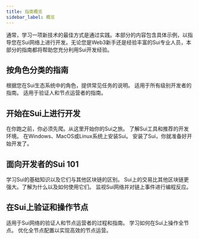 ```yaml
---
title: 指南概览
sidebar_label: 概览
---
```



通常，学习一项新技术的最佳方式是通过实践。本部分的内容包含具体示例，以指导您在Sui网络上进行开发。无论您是Web3新手还是经验丰富的Sui专业人员，本部分的指南都将帮助您充分利用Sui开发经验。

## 按角色分类的指南

根据您在Sui生态系统中的角色，提供常见任务的说明。
<Cards>
<Card title="开发者指南" href="/guides/developer">
适用于所有级别开发者的指南。
</Card>
<Card title="操作者指南" href="/guides/operator">
适用于验证人和节点运营者的指南。
</Card>
</Cards>

## 开始在Sui上进行开发

在你跑之前，你必须先爬。从这里开始你的Sui之旅。
<Cards>
<Card title="环境设置" href="/guides/developer/getting-started/sui-environment">
了解Sui工具和推荐的开发环境。
</Card>
<Card title="安装Sui" href="/guides/developer/getting-started/sui-install">
在Windows、MacOS或Linux系统上安装Sui。
</Card>
<Card title="在Sui上创建你的第一个应用" href="/guides/developer/first-app">
安装了Sui，你就准备好开始开发了。
</Card>
</Cards>

## 面向开发者的Sui 101

学习Sui的基础知识以及它们与其他区块链的区别。
<Cards>
<Card title="在Sui上的交易" href="/guides/developer/sui-101/building-ptb">
Sui上的交易比其他区块链更强大。了解为什么以及如何使用它们。
</Card>
<Card title="链上的访问时间" href="/guides/developer/sui-101/access-time">
</Card>
<Card title="使用事件" href="/guides/developer/sui-101/using-events">
监视Sui网络并对链上事件进行编程反应。
</Card>
</Cards>

## 在Sui上验证和操作节点

适用于Sui网络的验证人和节点运营者的过程和指南。
<Cards>
<Card title="验证者配置" href="/guides/operator/validator-config">
</Card>
<Card title="运行Sui全节点" href="/guides/operator/sui-full-node">
学习如何在Sui上操作全节点。
</Card>
<Card title="全节点数据管理" href="/guides/operator/data-management">
优化全节点配置以实现高效的节点运营。
</Card>
</Cards>
